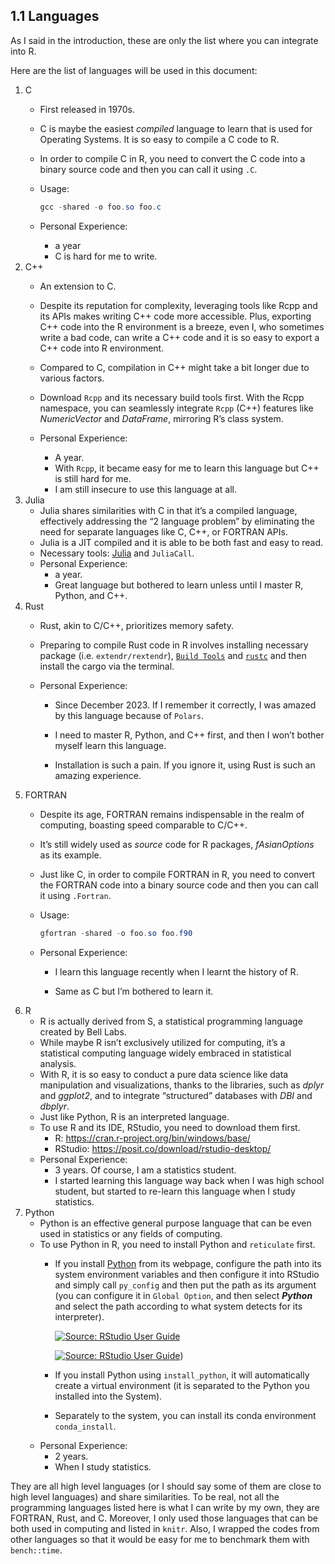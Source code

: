 ## 1.1 Languages

As I said in the introduction, these are only the list where you can integrate into R.

Here are the list of languages will be used in this document:

1.  C
    -   First released in 1970s.

    -   C is maybe the easiest *compiled* language to learn that is used for Operating Systems. It is so easy to compile a C code to R.

    -   In order to compile C in R, you need to convert the C code into a binary source code and then you can call it using `.C`.

    -   Usage:

        ``` powershell
        gcc -shared -o foo.so foo.c
        ```

    -   Personal Experience:

        -   a year
        -   C is hard for me to write.
2.  C++
    -   An extension to C.

    -   Despite its reputation for complexity, leveraging tools like Rcpp and its APIs makes writing C++ code more accessible. Plus, exporting C++ code into the R environment is a breeze, even I, who sometimes write a bad code, can write a C++ code and it is so easy to export a C++ code into R environment.

    -   Compared to C, compilation in C++ might take a bit longer due to various factors.

    -   Download `Rcpp` and its necessary build tools first. With the Rcpp namespace, you can seamlessly integrate `Rcpp` (C++) features like *NumericVector* and *DataFrame*, mirroring R's class system.

    -   Personal Experience:

        -   A year.
        -   With `Rcpp`, it became easy for me to learn this language but C++ is still hard for me.
        -   I am still insecure to use this language at all.
3.  Julia
    -   Julia shares similarities with C in that it's a compiled language, effectively addressing the "2 language problem" by eliminating the need for separate languages like C, C++, or FORTRAN APIs.
    -   Julia is a JIT compiled and it is able to be both fast and easy to read.
    -   Necessary tools: [Julia](https://julialang.org/downloads/) and `JuliaCall`.
    -   Personal Experience:
        -   a year.
        -   Great language but bothered to learn unless until I master R, Python, and C++.
4.  Rust
    -   Rust, akin to C/C++, prioritizes memory safety.

    -   Preparing to compile Rust code in R involves installing necessary package (i.e. `extendr/rextendr`), [`Build Tools`](https://visualstudio.microsoft.com/visual-cpp-build-tools/) and [`rustc`](https://www.rust-lang.org/tools/install?platform_override=win) and then install the cargo via the terminal.

    -   Personal Experience:

        -   Since December 2023. If I remember it correctly, I was amazed by this language because of `Polars`.

        -   I need to master R, Python, and C++ first, and then I won't bother myself learn this language.

        -   Installation is such a pain. If you ignore it, using Rust is such an amazing experience.
5.  FORTRAN
    -   Despite its age, FORTRAN remains indispensable in the realm of computing, boasting speed comparable to C/C++.

    -   It's still widely used as *source* code for R packages, *fAsianOptions* as its example.

    -   Just like C, in order to compile FORTRAN in R, you need to convert the FORTRAN code into a binary source code and then you can call it using `.Fortran`.

    -   Usage:

        ``` powershell
        gfortran -shared -o foo.so foo.f90
        ```

    -   Personal Experience:

        -   I learn this language recently when I learnt the history of R.

        -   Same as C but I'm bothered to learn it.
6.  R
    -   R is actually derived from S, a statistical programming language created by Bell Labs.
    -   While maybe R isn't exclusively utilized for computing, it's a statistical computing language widely embraced in statistical analysis.
    -   With R, it is so easy to conduct a pure data science like data manipulation and visualizations, thanks to the libraries, such as *dplyr* and *ggplot2*, and to integrate "structured" databases with *DBI* and *dbplyr*.
    -   Just like Python, R is an interpreted language.
    -   To use R and its IDE, RStudio, you need to download them first.
        -   R: <https://cran.r-project.org/bin/windows/base/>
        -   RStudio: <https://posit.co/download/rstudio-desktop/>
    -   Personal Experience:
        -   3 years. Of course, I am a statistics student.
        -   I started learning this language way back when I was high school student, but started to re-learn this language when I study statistics.
7.  Python
    -   Python is an effective general purpose language that can be even used in statistics or any fields of computing.
    -   To use Python in R, you need to install Python and `reticulate` first.
        -   If you install [Python](https://www.python.org/downloads/) from its webpage, configure the path into its system environment variables and then configure it into RStudio and simply call `py_config` and then put the path as its argument (you can configure it in `Global Option`, and then select ***Python*** and select the path according to what system detects for its interpreter).

            [![Source: RStudio User Guide](python-config.jpg)](https://docs.posit.co/ide/user/ide/guide/environments/py/images/python-versions.png)

            [![Source: RStudio User Guide](python-interpreter.png)](https://docs.posit.co/ide/user/ide/guide/environments/py/images/python-interpreter.png))

        -   If you install Python using `install_python`, it will automatically create a virtual environment (it is separated to the Python you installed into the System).

        -   Separately to the system, you can install its conda environment `conda_install`.
    -   Personal Experience:
        -   2 years.
        -   When I study statistics.

They are all high level languages (or I should say some of them are close to high level languages) and share similarities. To be real, not all the programming languages listed here is what I can write by my own, they are FORTRAN, Rust, and C. Moreover, I only used those languages that can be both used in computing and listed in `knitr`. Also, I wrapped the codes from other languages so that it would be easy for me to benchmark them with `bench::time`.
